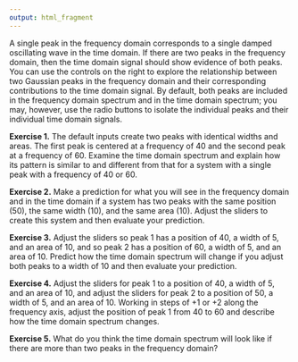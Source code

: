 ```yaml
---
output: html_fragment
---
```


A single peak in the frequency domain corresponds to a single damped oscillating wave in the time domain. If there are two peaks in the frequency domain, then the time domain signal should show evidence of both peaks. You can use the controls on the right to explore the relationship between two Gaussian peaks in the frequency domain and their corresponding contributions to the time domain signal. By default, both peaks are included in the frequency domain spectrum and in the time domain spectrum; you may, however, use the radio buttons to isolate the individual peaks and their individual time domain signals.

**Exercise 1.** The default inputs create two peaks with identical widths and areas. The first peak is centered at a frequency of $40$ and the second peak at a frequency of $60$. Examine the time domain spectrum and explain how its pattern is similar to and different from that for a system with a single peak with a frequency of $40$ or $60$.  

**Exercise 2.** Make a prediction for what you will see in the frequency domain and in the time domain if a system has two peaks with the same position ($50$), the same width ($10$), and the same area ($10$). Adjust the sliders to create this system and then evaluate your prediction.

**Exercise 3.** Adjust the sliders so peak 1 has a position of $40$, a width of 5, and an area of $10$, and so peak 2 has a position of $60$, a width of 5, and an area of $10$. Predict how the time domain spectrum will change if you adjust both peaks to a width of $10$ and then evaluate your prediction.

**Exercise 4.** Adjust the sliders for peak 1 to a position of $40$, a width of 5, and an area of $10$, and adjust the sliders for peak 2 to a position of $50$, a width of 5, and an area of $10$. Working in steps of +1 or +2 along the frequency axis, adjust the position of peak 1 from $40$ to $60$ and describe how the time domain spectrum changes.

**Exercise 5.** What do you think the time domain spectrum will look like if there are more than two peaks in the frequency domain?
